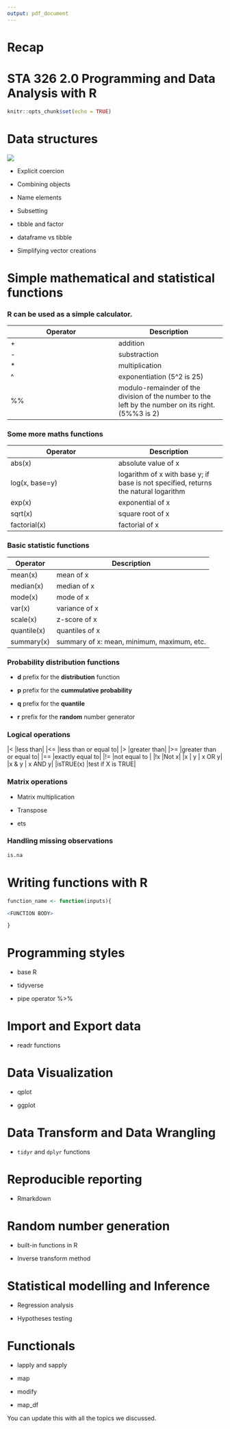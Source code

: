 ```yaml
---
output: pdf_document
---
```


# Recap

# STA 326 2.0 Programming and Data Analysis with R

```r
knitr::opts_chunk$set(echo = TRUE)
```

# Data structures

![](dataStructures.png) 

- Explicit coercion

- Combining objects

- Name elements

- Subsetting

- tibble and factor

- dataframe vs tibble

- Simplifying vector creations


# Simple mathematical and statistical functions

### R can be used as a simple calculator.

|  Operator | Description  |
|---|---|
| + | addition   |
| -  | substraction|
|*| multiplication|
|^|exponentiation (5^2 is 25)|
|%%| modulo-remainder of the division of the number to the left by the number on its right. (5%%3 is 2)|

### Some more maths functions

|  Operator | Description  |
|---|---|
|  abs(x) | absolute value of x   |
| log(x, base=y)  |  logarithm of x with base y; if base is not specified, returns the natural logarithm |
|exp(x)| exponential of x|
|sqrt(x)|square root of x|
|factorial(x)| factorial of x|

### Basic statistic functions

|  Operator | Description  |
|---|---|
|  mean(x) | mean of x   |
| median(x)  |  median of x |
|mode(x)| mode of x|
|var(x)|variance of x|
|scale(x)| z-score of x|
|quantile(x)| quantiles of x|
|summary(x)|summary of x: mean, minimum, maximum, etc.|


### Probability distribution functions

- **d** prefix for the **distribution** function

- **p** prefix for the **cummulative probability**

- **q** prefix for the **quantile**

- **r** prefix for the **random** number generator

### Logical operations

|<	|less than|
|<=	|less than or equal to|
|>	|greater than|
|>=	|greater than or equal to|
|==	|exactly equal to|
|!=	|not equal to |
|!x	|Not x|
|x | y |	x OR y|
|x & y |	x AND y|
|isTRUE(x)	|test if X is TRUE|

### Matrix operations

- Matrix multiplication

- Transpose

- ets

### Handling missing observations

```r
is.na
```


# Writing functions with R

```r
function_name <- function(inputs){

<FUNCTION BODY>

}

```

# Programming styles

- base R

- tidyverse

- pipe operator %>%

# Import and Export data

- readr functions

# Data Visualization

- qplot

- ggplot

# Data Transform and Data Wrangling

- `tidyr` and `dplyr` functions

# Reproducible reporting

- Rmarkdown

# Random number generation

- built-in functions in R

- Inverse transform method

# Statistical modelling and Inference

- Regression analysis

- Hypotheses testing

# Functionals

- lapply and sapply

- map

- modify

- map_df

You can update this with all the topics we discussed.